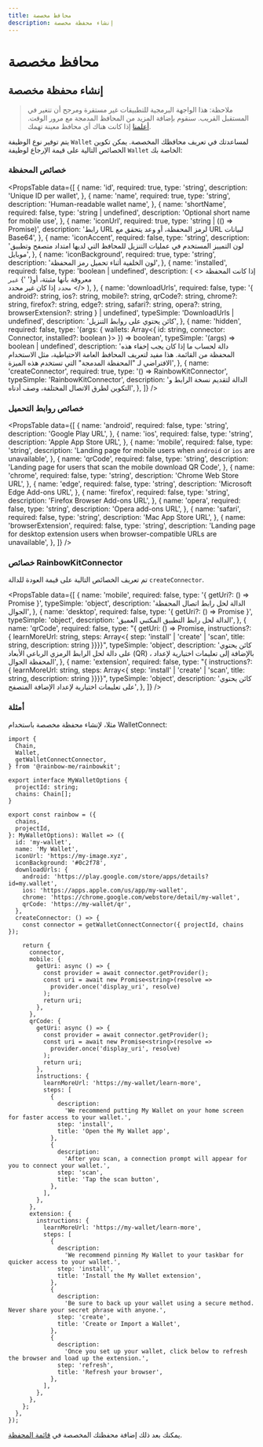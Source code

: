 ```yaml
---
title: محافظ مخصصة
description: إنشاء محفظة مخصصة
---
```


# محافظ مخصصة

## إنشاء محفظة مخصصة

> ملاحظة: هذا الواجهة البرمجية للتطبيقات غير مستقرة ومرجح أن تتغير في المستقبل القريب. سنقوم بإضافة المزيد من المحافظ المدمجة مع مرور الوقت. [أعلمنا](https://github.com/rainbow-me/rainbowkit/issues) إذا كانت هناك أي محافظ معينة تهمك.

يتم توفير نوع الوظيفة `Wallet` لمساعدتك في تعريف محافظك المخصصة. يمكن تكوين الخصائص التالية على قيمة الإرجاع لوظيفة `Wallet` الخاصة بك:

### خصائص المحفظة

<PropsTable
  data={[
    {
      name: 'id',
      required: true,
      type: 'string',
      description: 'Unique ID per wallet',
    },
    {
      name: 'name',
      required: true,
      type: 'string',
      description: 'Human-readable wallet name',
    },
    {
      name: 'shortName',
      required: false,
      type: 'string | undefined',
      description: 'Optional short name for mobile use',
    },
    {
      name: 'iconUrl',
      required: true,
      type: 'string | (() => Promise<string>)',
      description:
        'رابط URL لرمز المحفظة، أو وعد يتحقق مع URL لبيانات Base64',
    },
    {
      name: 'iconAccent',
      required: false,
      type: 'string',
      description:
        'لون التمييز المستخدم في عمليات التنزيل للمحافظ التي لديها امتداد متصفح وتطبيق موبايل',
    },
    {
      name: 'iconBackground',
      required: true,
      type: 'string',
      description: 'لون الخلفية أثناء تحميل رمز المحفظة',
    },
    {
      name: 'installed',
      required: false,
      type: 'boolean | undefined',
      description: (
        <>
          إذا كانت المحفظة معروفة بأنها مثبتة، أو{' '}
          <code>غير محدد</code> إذا كان غير محدد
        </>
      ),
    },
    {
      name: 'downloadUrls',
      required: false,
      type: '{ android?: string, ios?: string, mobile?: string, qrCode?: string, chrome?: string, firefox?: string, edge?: string, safari?: string, opera?: string, browserExtension?: string } | undefined',
      typeSimple: 'DownloadUrls | undefined',
      description: 'كائن يحتوي على روابط التنزيل',
    },
    {
      name: 'hidden',
      required: false,
      type: '(args: { wallets: Array<{ id: string, connector: Connector, installed?: boolean }> }) => boolean',
      typeSimple: '(args) => boolean | undefined',
      description:
        'دالة لحساب ما إذا كان يجب إخفاء هذه المحفظة من القائمة. هذا مفيد لتعريف المحافظ العامة الاحتياطية، مثل الاستخدام الافتراضي لـ "المحفظة المدمجة" التي تستخدم هذه الميزة',
    },
    {
      name: 'createConnector',
      required: true,
      type: '() => RainbowKitConnector',
      typeSimple: 'RainbowKitConnector',
      description:
        'الدالة لتقديم نسخة الرابط و التكوين لطرق الاتصال المختلفة، وصف أدناه',
    },
  ]}
/>

### خصائص روابط التحميل

<PropsTable
  data={[
    {
      name: 'android',
      required: false,
      type: 'string',
      description: 'Google Play URL',
    },
    {
      name: 'ios',
      required: false,
      type: 'string',
      description: 'Apple App Store URL',
    },
    {
      name: 'mobile',
      required: false,
      type: 'string',
      description:
        'Landing page for mobile users when `android` or `ios` are unavailable',
    },
    {
      name: 'qrCode',
      required: false,
      type: 'string',
      description:
        'Landing page for users that scan the mobile download QR Code',
    },
    {
      name: 'chrome',
      required: false,
      type: 'string',
      description: 'Chrome Web Store URL',
    },
    {
      name: 'edge',
      required: false,
      type: 'string',
      description: 'Microsoft Edge Add-ons URL',
    },
    {
      name: 'firefox',
      required: false,
      type: 'string',
      description: 'Firefox Browser Add-ons URL',
    },
    {
      name: 'opera',
      required: false,
      type: 'string',
      description: 'Opera add-ons URL',
    },
    {
      name: 'safari',
      required: false,
      type: 'string',
      description: 'Mac App Store URL',
    },
    {
      name: 'browserExtension',
      required: false,
      type: 'string',
      description:
        'Landing page for desktop extension users when browser-compatible URLs are unavailable',
    },
  ]}
/>

### خصائص RainbowKitConnector

تم تعريف الخصائص التالية على قيمة العودة للدالة `createConnector`.

<PropsTable
  data={[
    {
      name: 'mobile',
      required: false,
      type: '{ getUri?: () => Promise<string> }',
      typeSimple: 'object',
      description:
        'الدالة لحل رابط اتصال المحفظة الجوال',
    },
    {
      name: 'desktop',
      required: false,
      type: '{ getUri?: () => Promise<string> }',
      typeSimple: 'object',
      description: 'الدالة لحل رابط التطبيق المكتبي العميق',
    },
    {
      name: 'qrCode',
      required: false,
      type: "{ getUri: () => Promise<string>, instructions?: { learnMoreUrl: string, steps: Array<{ step: 'install' | 'create' | 'scan', title: string, description: string }}}}",
      typeSimple: 'object',
      description:
        'كائن يحتوي على دالة لحل الرابط الرمزي الرباعي الأبعاد (QR) ، بالإضافة إلى تعليمات اختيارية لإعداد المحفظة الجوال',
    },
    {
      name: 'extension',
      required: false,
      type: "{ instructions?: { learnMoreUrl: string, steps: Array<{ step: 'install' | 'create' | 'scan', title: string, description: string }}}}",
      typeSimple: 'object',
      description:
        'كائن يحتوي على تعليمات اختيارية لإعداد الإضافة المتصفح',
    },
  ]}
/>

### أمثلة

مثلا، لإنشاء محفظة مخصصة باستخدام WalletConnect:

```tsx
import {
  Chain,
  Wallet,
  getWalletConnectConnector,
} from '@rainbow-me/rainbowkit';

export interface MyWalletOptions {
  projectId: string;
  chains: Chain[];
}

export const rainbow = ({
  chains,
  projectId,
}: MyWalletOptions): Wallet => ({
  id: 'my-wallet',
  name: 'My Wallet',
  iconUrl: 'https://my-image.xyz',
  iconBackground: '#0c2f78',
  downloadUrls: {
    android: 'https://play.google.com/store/apps/details?id=my.wallet',
    ios: 'https://apps.apple.com/us/app/my-wallet',
    chrome: 'https://chrome.google.com/webstore/detail/my-wallet',
    qrCode: 'https://my-wallet/qr',
  },
  createConnector: () => {
    const connector = getWalletConnectConnector({ projectId, chains });

    return {
      connector,
      mobile: {
        getUri: async () => {
          const provider = await connector.getProvider();
          const uri = await new Promise<string>(resolve =>
            provider.once('display_uri', resolve)
          );
          return uri;
        },
      },
      qrCode: {
        getUri: async () => {
          const provider = await connector.getProvider();
          const uri = await new Promise<string>(resolve =>
            provider.once('display_uri', resolve)
          );
          return uri;
        },
        instructions: {
          learnMoreUrl: 'https://my-wallet/learn-more',
          steps: [
            {
              description:
                'We recommend putting My Wallet on your home screen for faster access to your wallet.',
              step: 'install',
              title: 'Open the My Wallet app',
            },
            {
              description:
                'After you scan, a connection prompt will appear for you to connect your wallet.',
              step: 'scan',
              title: 'Tap the scan button',
            },
          ],
        },
      },
      extension: {
        instructions: {
          learnMoreUrl: 'https://my-wallet/learn-more',
          steps: [
            {
              description:
                'We recommend pinning My Wallet to your taskbar for quicker access to your wallet.',
              step: 'install',
              title: 'Install the My Wallet extension',
            },
            {
              description:
                'Be sure to back up your wallet using a secure method. Never share your secret phrase with anyone.',
              step: 'create',
              title: 'Create or Import a Wallet',
            },
            {
              description:
                'Once you set up your wallet, click below to refresh the browser and load up the extension.',
              step: 'refresh',
              title: 'Refresh your browser',
            },
          ],
        },
      },
    };
  },
});
```

يمكنك بعد ذلك إضافة محفظتك المخصصة في [قائمة المحفظة](/docs/custom-wallet-list).
